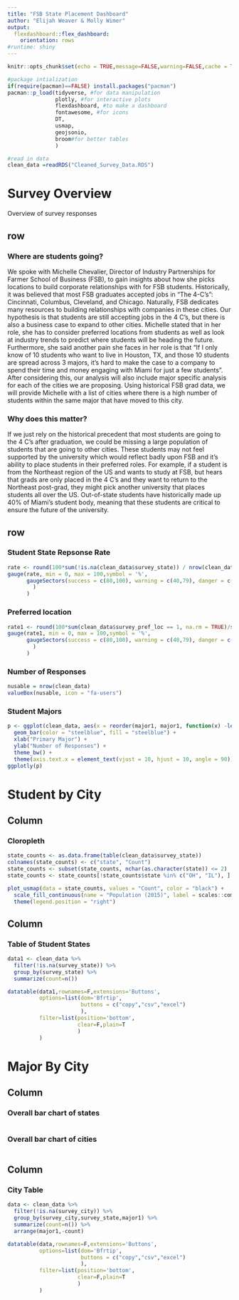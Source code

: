 ```yaml
---
title: "FSB State Placement Dashboard"
author: "Elijah Weaver & Molly Wimer"
output: 
  flexdashboard::flex_dashboard:
    orientation: rows
#runtime: shiny
---
```


```r
knitr::opts_chunk$set(echo = TRUE,message=FALSE,warning=FALSE,cache = TRUE)

#package intialization
if(require(pacman)==FALSE) install.packages("pacman")
pacman::p_load(tidyverse, #for data manipulation
               plotly, #for interactive plots
               flexdashboard, #to make a dashboard
               fontawesome, #for icons
               DT,
               usmap,
               geojsonio,
               broom#for better tables
               )

#read in data
clean_data =readRDS("Cleaned_Survey_Data.RDS")
```

# Survey Overview {data-orientation=columns}

Overview of survey responses

## row {data-width=600}

### Where are students going?

We spoke with Michelle Chevalier, Director of Industry Partnerships for Farmer School of Business (FSB), to gain insights about how she picks locations to build corporate relationships with for FSB students. Historically, it was believed that most FSB graduates accepted jobs in "The 4-C's": Cincinnati, Columbus, Cleveland, and Chicago. Naturally, FSB dedicates many resources to building relationships with companies in these cities. Our hypothesis is that students are still accepting jobs in the 4 C's, but there is also a business case to expand to other cities. Michelle stated that in her role, she has to consider preferred locations from students as well as look at industry trends to predict where students will be heading the future. Furthermore, she said another pain she faces in her role is that "If I only know of 10 students who want to live in Houston, TX, and those 10 students are spread across 3 majors, it's hard to make the case to a company to spend their time and money engaging with Miami for just a few students". After considering this, our analysis will also include major specific analysis for each of the cities we are proposing. Using historical FSB grad data, we will provide Michelle with a list of cities where there is a high number of students within the same major that have moved to this city.

### Why does this matter?

If we just rely on the historical precedent that most students are going to the 4 C's after graduation, we could be missing a large population of students that are going to other cities. These students may not feel supported by the university which would reflect badly upon FSB and it's ability to place students in their preferred roles. For example, if a student is from the Northeast region of the US and wants to study at FSB, but hears that grads are only placed in the 4 C's and they want to return to the Northeast post-grad, they might pick another university that places students all over the US. Out-of-state students have historically made up 40% of Miami's student body, meaning that these students are critical to ensure the future of the university.
   
   
## row {data-width=400}

### Student State Repsonse Rate

```r
rate <- round(100*sum(!is.na(clean_data$survey_state)) / nrow(clean_data), 0)
gauge(rate, min = 0, max = 100,symbol = '%',
      gaugeSectors(success = c(80,100), warning = c(40,79), danger = c(0,39)
        )
      )
```

### Preferred location

```r
rate1 <- round(100*sum(clean_data$survey_pref_loc == 1, na.rm = TRUE)/sum(!is.na(clean_data$survey_pref_loc)), 0)
gauge(rate1, min = 0, max = 100,symbol = '%',
      gaugeSectors(success = c(80,100), warning = c(40,79), danger = c(0,39)
        )
      )
```


### Number of Responses

```r
nusable = nrow(clean_data)
valueBox(nusable, icon = "fa-users")
```   

### Student Majors

```r
p <- ggplot(clean_data, aes(x = reorder(major1, major1, function(x) -length(x)))) +
  geom_bar(color = "steelblue", fill = "steelblue") +
  xlab("Primary Major") +
  ylab("Number of Responses") +
  theme_bw() +
  theme(axis.text.x = element_text(vjust = 10, hjust = 10, angle = 90)) 
ggplotly(p)
```

# Student by City {data-orientation=columns}

## Column {data-width=600}

### Cloropleth

```r
state_counts <- as.data.frame(table(clean_data$survey_state))
colnames(state_counts) <- c("state", "Count")
state_counts <- subset(state_counts, nchar(as.character(state)) <= 2)
state_counts <- state_counts[!state_counts$state %in% c("OH", "IL"), ]

plot_usmap(data = state_counts, values = "Count", color = "black") + 
  scale_fill_continuous(name = "Population (2015)", label = scales::comma) + 
  theme(legend.position = "right")
```
## Column {data-width=400}

### Table of Student States

```r
data1 <- clean_data %>% 
  filter(!is.na(survey_state)) %>% 
  group_by(survey_state) %>%
  summarize(count=n())

datatable(data1,rownames=F,extensions='Buttons',
          options=list(dom='Bfrtip',
                       buttons = c("copy","csv","excel")
                       ),
          filter=list(position='bottom',
                      clear=F,plain=T
                      )
          )
```

# Major By City {data-orientation=columns}

## Column {data-width=400}

### Overall bar chart of states

```r

```

### Overall bar chart of cities

```r

```

## Column {data-width=600}

### City Table 

```r
data <- clean_data %>% 
  filter(!is.na(survey_city)) %>% 
  group_by(survey_city,survey_state,major1) %>%
  summarize(count=n()) %>% 
  arrange(major1,-count)

datatable(data,rownames=F,extensions='Buttons',
          options=list(dom='Bfrtip',
                       buttons = c("copy","csv","excel")
                       ),
          filter=list(position='bottom',
                      clear=F,plain=T
                      )
          )
```


